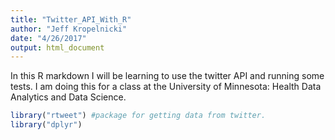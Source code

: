 ```yaml
---
title: "Twitter_API_With_R"
author: "Jeff Kropelnicki"
date: "4/26/2017"
output: html_document
---
```


In this R markdown I will be learning to use the twitter API and running some tests. I am doing this for a class at the University of Minnesota: Health	Data Analytics and Data Science.    
   
   
```r
library("rtweet") #package for getting data from twitter. 
library("dplyr")
```

